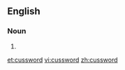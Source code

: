 {{also|cuss word}}
==English==

===Noun===
{{en-noun}}

# {{alternative form of|cuss word|lang=en}}

[[et:cussword]]
[[vi:cussword]]
[[zh:cussword]]